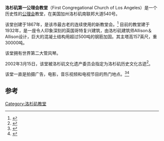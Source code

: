 {{Infobox church
| name                   = 洛杉矶第一公理会教堂
| image            	     = First Congregational Church (Los Angeles) (1).JPG
| latd                   = 34
| latm                   = 3
| lats                   = 51.8
| latNS                  = N
| longd                  = 118
| longm                  = 17
| longs                  = 5.4
| longEW                 = W
| location               = 洛杉矶南联邦大道540号
| country                = [[美国|美国]]
| denomination           = 公理会
| membership             = 491
| attendance             = 225
| website                = {{URL|http://www.fccla.org}}
| founded date           = {{start date|1867}}
| status                 = [[教堂|教堂]]
| architect              = Allison & Allison
| style                  = 英国哥特复兴
| completed date         = 1932
| height                 = {{convert|157|ft|m|abbr=on}} (tower)
| floor area             = {{convert|157,000|sqft|m2|abbr=on}}
| materials              = 混凝土
}}
'''洛杉矶第一公理会教堂'''（First Congregational Church of Los Angeles）是一个历史性的[[公理会|公理会]]教堂，在美国加州洛杉矶南联邦大道540号。

该堂创建于1867年，是该市最古老的连续使用的新教堂会。<ref>{{cite web|last1=Richardson|first1=Eric|title=Downtown's Churches: First Congregational|url=http://blogdowntown.com/2008/07/3449-downtowns-churches-first-congregational|accessdate=2 August 2016|date=11 July 2008|archive-url=https://web.archive.org/web/20170216103633/http://blogdowntown.com/2008/07/3449-downtowns-churches-first-congregational|archive-date=2017-02-16|dead-url=yes}}</ref>
目前的教堂建于1932年，是一座令人印象深刻的英国哥特复兴建筑，由洛杉矶建筑师Allison＆Allison设计，巨大的混凝土结构用超过500吨的钢筋加固。其主塔高157英尺，重30000吨。

该堂拥有世界第二大管风琴。

2002年3月15日，该堂被洛杉矶文化遗产委员会指定为洛杉矶历史文化古迹<ref>{{cite web|author1=Los Angeles Department of City Planning|title=Historic-Cultural Monument (HCM) List|url=http://preservation.lacity.org/commission/designated-historic-cultural-monuments|website=Office of Historic Resources|publisher=City of Los Angeles|accessdate=2 August 2016|page=26|archive-date=2019-08-13|archive-url=https://web.archive.org/web/20190813231726/https://preservation.lacity.org/commission/designated-historic-cultural-monuments|dead-url=no}}</ref>。

该堂一直是拍摄广告，电影，音乐视频和电视节目的热门地点。<ref>{{cite web|author1=Lindsay|title=The First Congregational Church of Los Angeles from "My So-Called Life"|url=http://www.iamnotastalker.com/2010/12/23/the-first-congregational-church-of-los-angeles-from-my-so-called-life/|website=iamnotastalker.com|accessdate=2 August 2016|archive-date=2019-12-19|archive-url=https://web.archive.org/web/20191219175917/http://www.iamnotastalker.com/2010/12/23/the-first-congregational-church-of-los-angeles-from-my-so-called-life/|dead-url=no}}</ref><ref>{{cite web|title=Filming|url=http://www.fccla.org/filming.html|accessdate=2 August 2016|archiveurl=https://web.archive.org/web/20140914165544/http://www.fccla.org/filming.html|archivedate=14 September 2014}}</ref>

==参考==
{{Reflist}}
[[Category:洛杉矶教堂|Category:洛杉矶教堂]]